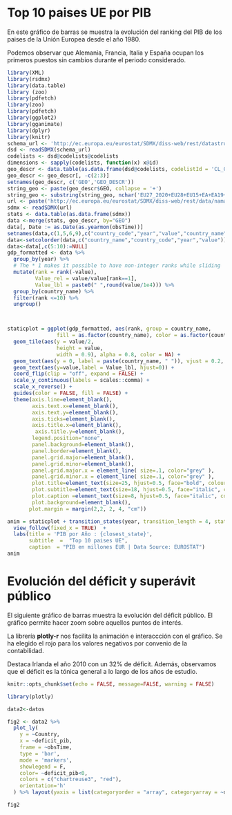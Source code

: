

# Top 10 paises UE por PIB {#intro}

En este gráfico de barras se muestra la evolución del ranking del PIB de los paises de la Unión Europea desde el año 1980. 

Podemos observar que Alemania, Francia, Italia y España ocupan los primeros puestos sin cambios durante el periodo considerado.

```r
library(XML)
library(rsdmx)
library(data.table)
library (zoo)
library(pdfetch)
library(zoo)
library(pdfetch)
library(ggplot2)
library(gganimate)
library(dplyr)
library(knitr)
schema_url <- 'http://ec.europa.eu/eurostat/SDMX/diss-web/rest/datastructure/ESTAT/DSD_nama_10_gdp'
dsd <- readSDMX(schema_url)
codelists <- dsd@codelists@codelists
dimensions <- sapply(codelists, function(x) x@id)
geo_descr <- data.table(as.data.frame(dsd@codelists, codelistId = 'CL_GEO'))
geo_descr <- geo_descr[, -c(2:3)]
setnames(geo_descr, c('GEO','GEO_DESCR'))
string_geo <- paste(geo_descr$GEO, collapse = '+')
string_geo <- substring(string_geo, nchar('EU27_2020+EU28+EU15+EA+EA19+EA12+')+1, nchar(string_geo)-nchar('+UK+IS+LI+NO+CH+ME+MK+AL+RS+TR+BA+XK'))
url <- paste('http://ec.europa.eu/eurostat/SDMX/diss-web/rest/data/nama_10_gdp/.CP_MEUR.B1GQ.',string_geo, '/?startPeriod=1980&endPeriod=2019',sep="")
sdmx <- readSDMX(url)
stats <- data.table(as.data.frame(sdmx))
data <-merge(stats, geo_descr, by="GEO")
data[, Date := as.Date(as.yearmon(obsTime))]
setnames(data,c(1,5,6,9),c("country_code","year","value","country_name"))
data<-setcolorder(data,c("country_name","country_code","year","value"))
data<-data[,c(5:10):=NULL]
gdp_formatted <- data %>%
  group_by(year) %>%
  # The * 1 makes it possible to have non-integer ranks while sliding
  mutate(rank = rank(-value),
         Value_rel = value/value[rank==1],
         Value_lbl = paste0(" ",round(value/1e4))) %>%
  group_by(country_name) %>% 
  filter(rank <=10) %>%
  ungroup()



staticplot = ggplot(gdp_formatted, aes(rank, group = country_name, 
                fill = as.factor(country_name), color = as.factor(country_name))) +
  geom_tile(aes(y = value/2,
                height = value,
                width = 0.9), alpha = 0.8, color = NA) +
  geom_text(aes(y = 0, label = paste(country_name, " ")), vjust = 0.2, hjust = 1) +
  geom_text(aes(y=value,label = Value_lbl, hjust=0)) +
  coord_flip(clip = "off", expand = FALSE) +
  scale_y_continuous(labels = scales::comma) +
  scale_x_reverse() +
  guides(color = FALSE, fill = FALSE) +
  theme(axis.line=element_blank(),
        axis.text.x=element_blank(),
        axis.text.y=element_blank(),
        axis.ticks=element_blank(),
        axis.title.x=element_blank(),
         axis.title.y=element_blank(),
        legend.position="none",
        panel.background=element_blank(),
        panel.border=element_blank(),
        panel.grid.major=element_blank(),
        panel.grid.minor=element_blank(),
        panel.grid.major.x = element_line( size=.1, color="grey" ),
        panel.grid.minor.x = element_line( size=.1, color="grey" ),
        plot.title=element_text(size=25, hjust=0.5, face="bold", colour="grey", vjust=-1),
        plot.subtitle=element_text(size=18, hjust=0.5, face="italic", color="grey"),
        plot.caption =element_text(size=8, hjust=0.5, face="italic", color="grey"),
        plot.background=element_blank(),
       plot.margin = margin(2,2, 2, 4, "cm"))

anim = staticplot + transition_states(year, transition_length = 4, state_length = 1) +
  view_follow(fixed_x = TRUE)  +
  labs(title = 'PIB por Año : {closest_state}',  
       subtitle  =  "Top 10 paises UE",
       caption  = "PIB en millones EUR | Data Source: EUROSTAT")
anim
```


# Evolución del déficit y superávit público

El siguiente gráfico de barras muestra la evolución del déficit público. El gráfico permite hacer zoom sobre aquellos puntos de interés. 

La librería **plotly-r** nos facilita la animación e interaccción con el gráfico. Se ha elegido el rojo para los valores negativos por convenio de la contabilidad.

Destaca Irlanda el año 2010 con un 32% de déficit. Además, observamos que el déficit es la tónica general a lo largo de los años de estudio.

```r
knitr::opts_chunk$set(echo = FALSE, message=FALSE, warning = FALSE)
```

```r
library(plotly)

data2<-datos

fig2 <- data2 %>%
  plot_ly(
    y = ~Country,
    x = ~deficit_pib,
    frame = ~obsTime,
    type = 'bar',
    mode = 'markers',
    showlegend = F,
    color= ~deficit_pib<0,
    colors = c("chartreuse3", "red"),
    orientation='h'
  ) %>% layout(yaxis = list(categoryorder = "array", categoryarray = ~deficit_pib))

fig2

```
